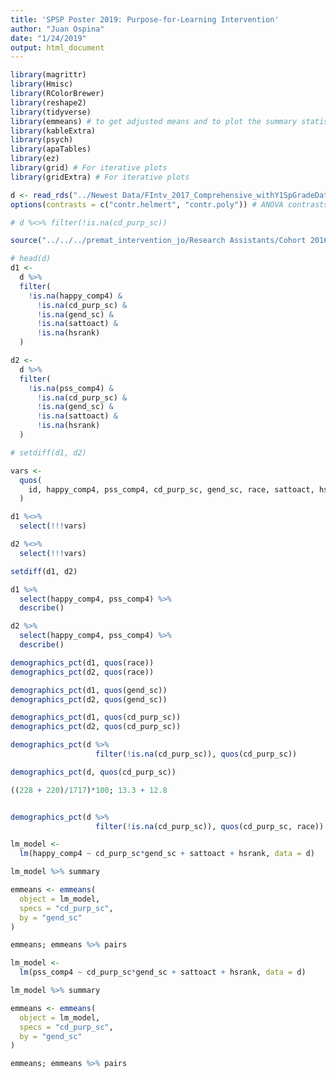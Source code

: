 ```yaml
---
title: 'SPSP Poster 2019: Purpose-for-Learning Intervention'
author: "Juan Ospina"
date: "1/24/2019"
output: html_document
---
```


```r
library(magrittr)
library(Hmisc)
library(RColorBrewer)
library(reshape2)
library(tidyverse)
library(emmeans) # to get adjusted means and to plot the summary statistics of models
library(kableExtra)
library(psych)
library(apaTables)
library(ez)
library(grid) # For iterative plots
library(gridExtra) # For iterative plots
```

```r
d <- read_rds("../Newest Data/FIntv_2017_Comprehensive_withY1SpGradeData_withSYFUSNoT7_Cleaned_Demogs_6Nov2018.rds")
options(contrasts = c("contr.helmert", "contr.poly")) # ANOVA contrasts

# d %<>% filter(!is.na(cd_purp_sc))
```

```r
source("../../../premat_intervention_jo/Research Assistants/Cohort 2016/custom_functions/custom_functions.R")
```

```r
# head(d)
d1 <- 
  d %>% 
  filter(
    !is.na(happy_comp4) & 
      !is.na(cd_purp_sc) &
      !is.na(gend_sc) &
      !is.na(sattoact) &
      !is.na(hsrank)
  )

d2 <- 
  d %>% 
  filter(
    !is.na(pss_comp4) & 
      !is.na(cd_purp_sc) &
      !is.na(gend_sc) &
      !is.na(sattoact) &
      !is.na(hsrank)
  )

# setdiff(d1, d2)

vars <- 
  quos(
    id, happy_comp4, pss_comp4, cd_purp_sc, gend_sc, race, sattoact, hsrank
  )

d1 %<>%
  select(!!!vars)

d2 %<>%
  select(!!!vars)

setdiff(d1, d2)
```

```r
d1 %>% 
  select(happy_comp4, pss_comp4) %>% 
  describe()

d2 %>% 
  select(happy_comp4, pss_comp4) %>% 
  describe()
```

```r
demographics_pct(d1, quos(race))
demographics_pct(d2, quos(race))

demographics_pct(d1, quos(gend_sc))
demographics_pct(d2, quos(gend_sc))

demographics_pct(d1, quos(cd_purp_sc))
demographics_pct(d2, quos(cd_purp_sc))

demographics_pct(d %>% 
                   filter(!is.na(cd_purp_sc)), quos(cd_purp_sc))

demographics_pct(d, quos(cd_purp_sc))

((228 + 220)/1717)*100; 13.3 + 12.8


demographics_pct(d %>% 
                   filter(!is.na(cd_purp_sc)), quos(cd_purp_sc, race))
```

```r
lm_model <- 
  lm(happy_comp4 ~ cd_purp_sc*gend_sc + sattoact + hsrank, data = d)

lm_model %>% summary

emmeans <- emmeans(
  object = lm_model, 
  specs = "cd_purp_sc", 
  by = "gend_sc"
)

emmeans; emmeans %>% pairs

lm_model <- 
  lm(pss_comp4 ~ cd_purp_sc*gend_sc + sattoact + hsrank, data = d)

lm_model %>% summary

emmeans <- emmeans(
  object = lm_model, 
  specs = "cd_purp_sc", 
  by = "gend_sc"
)

emmeans; emmeans %>% pairs

```




